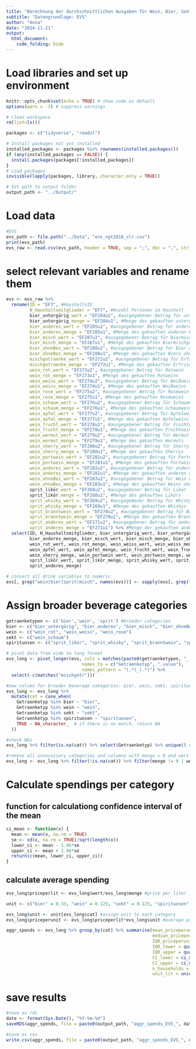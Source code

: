 ```yaml
---
title: "Berechnung der durchschnittlichen Ausgaben für Wein, Bier, Sekt und Spirituosen"
subtitle: "Datengrundlage: EVS"
author: "Anna"
date: "2024-11-21"
output: 
  html_document:
    code_folding: hide
---
```


# Load libraries and set up environment
```r
knitr::opts_chunk$set(echo = TRUE) # show code as default
options(warn = -1) # suppress warnings

# clean workspace
rm(list=ls())

packages <- c("tidyverse", "readxl") 

# Install packages not yet installed
installed_packages <- packages %in% rownames(installed.packages())
if (any(installed_packages == FALSE)) {
  install.packages(packages[!installed_packages])
}
# Load packages
invisible(lapply(packages, library, character.only = TRUE))

# Set path to output folder
output_path <- "../Output/"
```

# Load data

```r
#EVS
evs_path <- file.path("../Data", "evs_ngt2018_slr.csv")
print(evs_path)
evs_raw <- read.csv(evs_path, header = TRUE, sep = ";", dec = ",", stringsAsFactors = FALSE)
```  


# select relevant variables and rename them

```r
evs <- evs_raw %>%
  rename(ID = "EF3", #HaushaltsID
         N_Haushaltsmitglieder = "EF7", #Anzahl Personen im Haushalt
         bier_untergärig_wert = "EF284u2", #ausgegebener Betrag für untergäriges Bier
         bier_untergärig_menge = "EF284u1", #Menge des gekauften untergärigen Biers
         bier_anderes_wert = "EF285u2", #ausgegebener Betrag für anderes Bier (altbier, kölsch, weizen, ...)
         bier_anderes_menge = "EF285u1", #Menge des gekauften anderen Biers
         bier_misch_wert = "EF287u2", #ausgegebener Betrag für Biermischgetränke, z.B. mit Cola
         bier_misch_menge = "EF287u1", #Menge des gekauften Biermischgetränks
         bier_ohneBez_wert = "EF288u2", #ausgegebener Betrag für Bier ohne nähere Bezeichnung
         bier_ohneBez_menge = "EF288u1", #Menge des gekauften Biers ohne nähere Bezeichnung
         mischgetraenke_wert = "EF272u2", #ausgegebener Betrag für Erfrischungsmixgetränke mit Alkoholgehalt unter 6%, z. B. Alkopops
         mischgetraenke_menge = "EF272u1", #Menge des gekauften Erfrischungsmixgetränks
         wein_rot_wert = "EF273u2", #ausgegebener Betrag für Rotwein
         wein_rot_menge = "EF273u1", #Menge des gekauften Rotweins
         wein_weiss_wert = "EF274u2", #ausgegebener Betrag für Weißwein
         wein_weiss_menge = "EF274u1", #Menge des gekauften Weißweins
         wein_rose_wert = "EF275u2", #ausgegebener Betrag für Roséwein
         wein_rose_menge = "EF275u1", #Menge des gekauften Roséweins
         wein_schaum_wert = "EF276u2", #ausgegebener Betrag für Schaumwein
         wein_schaum_menge = "EF276u1", #Menge des gekauften Schaumweins
         wein_apfel_wert = "EF277u2", #ausgegebener Betrag für Apfelwein
         wein_apfel_menge = "EF277u1", #Menge des gekauften Apfelweins
         wein_frucht_wert = "EF278u2", #ausgegebener Betrag für Fruchtwein
         wein_frucht_menge = "EF278u1", #Menge des gekauften Fruchtweins
         wein_wermut_wert = "EF279u2", #ausgegebener Betrag für Wermut
         wein_wermut_menge = "EF279u1", #Menge des gekauften Wermuts
         wein_sherry_wert = "EF280u2", #ausgegebener Betrag für Sherry
         wein_sherry_menge = "EF280u1", #Menge des gekauften Sherrys
         wein_portwein_wert = "EF281u2", #ausgegebener Betrag für Portwein
         wein_portwein_menge = "EF281u1", #Menge des gekauften Portweins
         wein_anderes_wert = "EF282u2", #ausgegebener Betrag für andere weinhaltige Getränke
         wein_anderes_menge = "EF282u1", #Menge der gekauften anderen weinhaltigen Getränke
         wein_ohneBez_wert = "EF283u2", #ausgegebener Betrag für Wein ohne nähere Bezeichnung
         wein_ohneBez_menge = "EF283u1", #Menge des gekauften Weins ohne nähere Bezeichnung
         sprit_likör_wert = "EF268u2", #ausgegebener Betrag für Likör
         sprit_likör_menge = "EF268u1", #Menge des gekauften Likörs
         sprit_whisky_wert = "EF269u2", #ausgegebener Betrag für Whisky
         sprit_whisky_menge = "EF269u1", #Menge des gekauften Whiskys
         sprit_branntwein_wert = "EF270u2", #ausgegebener Betrag für Branntwein
         sprit_branntwein_menge = "EF270u1", #Menge des gekauften Branntweins
         sprit_anderes_wert = "EF271u2", #ausgegebener Betrag für andere Spirituosen  (z.B. Rum, Wodka, Korn, ...) mehr als 6% Alkohol
         sprit_anderes_menge = "EF271u1") %>% #Menge der gekauften anderen Spirituosen 
  select(ID, N_Haushaltsmitglieder, bier_untergärig_wert, bier_untergärig_menge, bier_anderes_wert,
         bier_anderes_menge, bier_misch_wert, bier_misch_menge, bier_ohneBez_wert, bier_ohneBez_menge, mischgetraenke_wert, mischgetraenke_menge,
         wein_rot_wert, wein_rot_menge, wein_weiss_wert, wein_weiss_menge, wein_rose_wert, wein_rose_menge, wein_schaum_wert, wein_schaum_menge,
         wein_apfel_wert, wein_apfel_menge, wein_frucht_wert, wein_frucht_menge, wein_wermut_wert, wein_wermut_menge, wein_sherry_wert,
         wein_sherry_menge, wein_portwein_wert, wein_portwein_menge, wein_anderes_wert, wein_anderes_menge, wein_ohneBez_wert, wein_ohneBez_menge,
         sprit_likör_wert, sprit_likör_menge, sprit_whisky_wert, sprit_whisky_menge, sprit_branntwein_wert, sprit_branntwein_menge, sprit_anderes_wert,
         sprit_anderes_menge)
```

```r
# convert all drink variables to numeric
evs[, grep("wein|bier|sprit|misch", names(evs))] <- sapply(evs[, grep("wein|bier|sprit|misch", names(evs))], as.numeric)
```

# Assign broader beverage categories

```r

getraenketypen <- c('bier','wein', 'sprit') #broader categories
bier <- c("bier_untergärig", "bier_anderes", "bier_misch", "bier_ohneBez") #subcategories
wein <- c("wein_rot", "wein_weiss", "wein_rose")
sekt <- c("wein_schaum")
spirituosen <- c("sprit_likör", "sprit_whisky", "sprit_branntwein", "sprit_anderes")

# pivot data from wide to long format
evs_long <- pivot_longer(evs, cols = matches(paste0(getraenketypen, "_.*")), 
                             names_to = c("Getraenketyp", ".value"),
                             names_pattern = "(.*)_(.*)") %>%
  select(-c(matches("mischgetr")))

#new column for broader beverage categories: bier, wein, sekt, spirituosen
evs_long <- evs_long %>%
  mutate(cat = case_when(
    Getraenketyp %in% bier ~ "bier",
    Getraenketyp %in% wein ~ "wein",
    Getraenketyp %in% sekt ~ "sekt",
    Getraenketyp %in% spirituosen ~ "spirituosen",
    TRUE ~ NA_character_  # if there is no match, return NA
  ))

#check NAs
evs_long %>% filter(is.na(cat)) %>% select(Getraenketyp) %>% unique() #okay, beverage that are not of interest are NA

#remove all unnecessary categories and columns with menge = 0 and wert = 0 (nothing bought)
evs_long <- evs_long %>% filter(!is.na(cat)) %>% filter(menge != 0 | wert != 0)

```
# Calculate spendings per category

## function for calculationg confidence interval of the mean
```r
ci_mean <- function(x) {
  mean <- mean(x, na.rm = TRUE)
  se <- sd(x, na.rm = TRUE)/sqrt(length(x))
  lower_ci <- mean - 1.96*se
  upper_ci <- mean + 1.96*se
  return(c(mean, lower_ci, upper_ci))
}
```

## calculate average spending
```r
evs_long$priceperlit <- evs_long$wert/evs_long$menge #price per liter

unit <- c("bier" = 0.33, "wein" = 0.125, "sekt" = 0.125, "spirituosen" = 0.04) #unit in liters

evs_long$unit <- unit[evs_long$cat] #assign unit to each category
evs_long$priceperunit <- evs_long$priceperlit*evs_long$unit #average price per unit

aggr_spends <- evs_long %>% group_by(cat) %>% summarise(mean_priceperunit_eur = mean(priceperunit),
                                                        median_priceperunit_eur = median(priceperunit),
                                                        IQR_priceperunit = IQR(priceperunit),
                                                        IQR_lower = quantile(priceperunit, 0.25),
                                                        IQR_upper = quantile(priceperunit, 0.75),
                                                        CI_lower = ci_mean(priceperunit)[2],
                                                        CI_upper = ci_mean(priceperunit)[3],
                                                        n_households = n(),
                                                        unit_lit = unique(unit))
```

# save results
```r
#save as rds
date <- format(Sys.Date(), "%Y-%m-%d")
saveRDS(aggr_spends, file = paste0(output_path, "aggr_spends_EVS_", date, ".rds"))

#save as csv
write.csv(aggr_spends, file = paste0(output_path, "aggr_spends_EVS_", date, ".csv"), row.names = FALSE)
```
